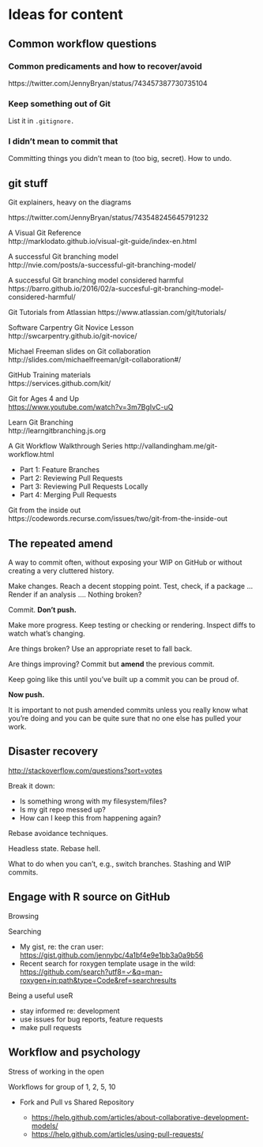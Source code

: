 # Ideas for content

## Common workflow questions

### Common predicaments and how to recover/avoid

https://twitter.com/JennyBryan/status/743457387730735104

### Keep something out of Git

List it in `.gitignore.`

### I didn't mean to commit that

Committing things you didn't mean to (too big, secret). How to undo.

## git stuff

Git explainers, heavy on the diagrams

https://twitter.com/JennyBryan/status/743548245645791232

A Visual Git Reference  
http://marklodato.github.io/visual-git-guide/index-en.html

A successful Git branching model  
http://nvie.com/posts/a-successful-git-branching-model/

A successful Git branching model considered harmful  
https://barro.github.io/2016/02/a-succesful-git-branching-model-considered-harmful/

Git Tutorials from Atlassian
https://www.atlassian.com/git/tutorials/

Software Carpentry Git Novice Lesson  
http://swcarpentry.github.io/git-novice/

Michael Freeman slides on Git collaboration  
http://slides.com/michaelfreeman/git-collaboration#/

GitHub Training materials  
https://services.github.com/kit/

Git for Ages 4 and Up  
<https://www.youtube.com/watch?v=3m7BgIvC-uQ>

Learn Git Branching  
http://learngitbranching.js.org

A Git Workflow Walkthrough Series
http://vallandingham.me/git-workflow.html

  * Part 1: Feature Branches
  * Part 2: Reviewing Pull Requests
  * Part 3: Reviewing Pull Requests Locally
  * Part 4: Merging Pull Requests

Git from the inside out  
https://codewords.recurse.com/issues/two/git-from-the-inside-out

## The repeated amend

A way to commit often, without exposing your WIP on GitHub or without creating a very cluttered history.

Make changes. Reach a decent stopping point. Test, check, if a package ... Render if an analysis .... Nothing broken?

Commit. **Don't push.**

Make more progress. Keep testing or checking or rendering. Inspect diffs to watch what's changing.

Are things broken? Use an appropriate reset to fall back.

Are things improving? Commit but **amend** the previous commit.

Keep going like this until you've built up a commit you can be proud of.

**Now push.**

It is important to not push amended commits unless you really know what you're doing and you can be quite sure that no one else has pulled your work.

## Disaster recovery

<http://stackoverflow.com/questions?sort=votes>

Break it down:

  * Is something wrong with my filesystem/files?
  * Is my git repo messed up?
  * How can I keep this from happening again?
  
Rebase avoidance techniques.

Headless state. Rebase hell.

What to do when you can't, e.g., switch branches. Stashing and WIP commits.

## Engage with R source on GitHub

Browsing

Searching

  * My gist, re: the cran user: <https://gist.github.com/jennybc/4a1bf4e9e1bb3a0a9b56>
  * Recent search for roxygen template usage in the wild: <https://github.com/search?utf8=✓&q=man-roxygen+in:path&type=Code&ref=searchresults>

Being a useful useR

  * stay informed re: development
  * use issues for bug reports, feature requests
  * make pull requests
  
## Workflow and psychology

Stress of working in the open

Workflows for group of 1, 2, 5, 10

  * Fork and Pull vs Shared Repository
  
    - <https://help.github.com/articles/about-collaborative-development-models/>
    - <https://help.github.com/articles/using-pull-requests/>
